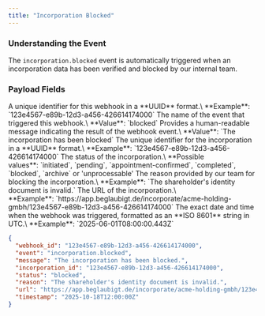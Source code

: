 ```yaml
---
title: "Incorporation Blocked"
---
```


### Understanding the Event

The `incorporation.blocked` event is automatically triggered when an incorporation data has been verified and blocked by our internal team.

### Payload Fields

<ResponseField name="webhook_id" type="string">
  A unique identifier for this webhook in a **UUID** format.\
  **Example**: `123e4567-e89b-12d3-a456-426614174000`
</ResponseField>

<ResponseField name="event" type="string">
  The name of the event that triggered this webhook.\
  **Value**: `blocked`
</ResponseField>

<ResponseField name="message" type="string">
  Provides a human-readable message indicating the result of the webhook event.\
  **Value**: `The incorporation has been blocked`
</ResponseField>

<ResponseField name="incorporation_id" type="string">
  The unique identifier for the incorporation in a **UUID** format.\
  **Example**: `123e4567-e89b-12d3-a456-426614174000`
</ResponseField>

<ResponseField name="status" type="string">
  The status of the incorporation.\
  **Possible values**: `initiated`, `pending`, `appointment-confirmed`, `completed`, `blocked`, `archive` or 'unprocessable'
</ResponseField>

<ResponseField name="reason" type="string">
  The reason provided by our team for blocking the incorporation.\
  **Example**: `The shareholder's identity document is invalid.`
</ResponseField>

<ResponseField name="url" type="string">
  The URL of the incorporation.\
  **Example**: `https://app.beglaubigt.de/incorporate/acme-holding-gmbh/123e4567-e89b-12d3-a456-426614174000`
</ResponseField>

<ResponseField name="timestamp" type="string">
  The exact date and time when the webhook was triggered, formatted as an **ISO 8601** string in UTC.\
  **Example**: `2025-06-01T08:00:00.443Z`
</ResponseField>

<ResponseExample>

```json
{
  "webhook_id": "123e4567-e89b-12d3-a456-426614174000",
  "event": "incorporation.blocked",
  "message": "The incorporation has been blocked.",
  "incorporation_id": "123e4567-e89b-12d3-a456-426614174000",
  "status": "blocked",
  "reason": "The shareholder's identity document is invalid.",
  "url": "https://app.beglaubigt.de/incorporate/acme-holding-gmbh/123e4567-e89b-12d3-a456-426614174000",
  "timestamp": "2025-10-18T12:00:00Z"
}
```

</ResponseExample>